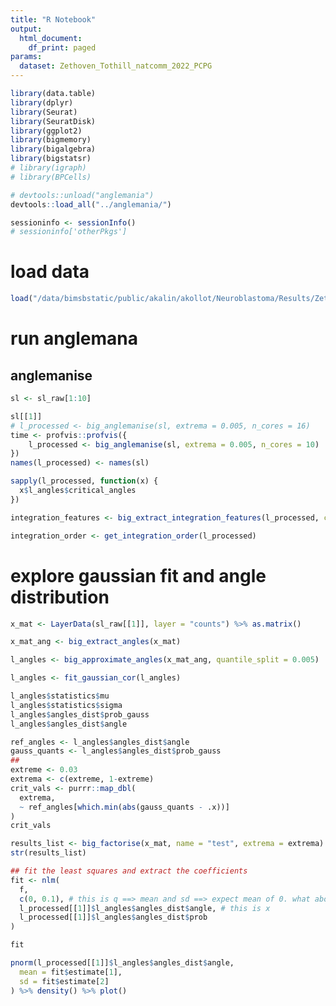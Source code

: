 ```yaml
---
title: "R Notebook"
output:
  html_document:
    df_print: paged
params:
  dataset: Zethoven_Tothill_natcomm_2022_PCPG
---
```


```r
library(data.table)
library(dplyr)
library(Seurat)
library(SeuratDisk)
library(ggplot2)
library(bigmemory)
library(bigalgebra)
library(bigstatsr)
# library(igraph)
# library(BPCells)
```


```r
# devtools::unload("anglemania")
devtools::load_all("../anglemania/")
```

```r
sessioninfo <- sessionInfo()
# sessioninfo['otherPkgs']
```

# load data
```r
load("/data/bimsbstatic/public/akalin/akollot/Neuroblastoma/Results/Zethoven_Tothill_natcomm_2022_PCPG/anglemania/Zethoven_example_dataset.RDS")

```

# run anglemana
## anglemanise
```r
sl <- sl_raw[1:10]

sl[[1]]
# l_processed <- big_anglemanise(sl, extrema = 0.005, n_cores = 16)
time <- profvis::profvis({
    l_processed <- big_anglemanise(sl, extrema = 0.005, n_cores = 10)
})
names(l_processed) <- names(sl)

sapply(l_processed, function(x) {
  x$l_angles$critical_angles
})

integration_features <- big_extract_integration_features(l_processed, cutoff = 7)

integration_order <- get_integration_order(l_processed)
```



# explore gaussian fit and angle distribution
```r
x_mat <- LayerData(sl_raw[[1]], layer = "counts") %>% as.matrix()

x_mat_ang <- big_extract_angles(x_mat)

l_angles <- big_approximate_angles(x_mat_ang, quantile_split = 0.005)

l_angles <- fit_gaussian_cor(l_angles)

l_angles$statistics$mu
l_angles$statistics$sigma
l_angles$angles_dist$prob_gauss
l_angles$angles_dist$angle

ref_angles <- l_angles$angles_dist$angle
gauss_quants <- l_angles$angles_dist$prob_gauss
##
extreme <- 0.03
extrema <- c(extreme, 1-extreme)
crit_vals <- purrr::map_dbl(
  extrema,
  ~ ref_angles[which.min(abs(gauss_quants - .x))]
)
crit_vals

results_list <- big_factorise(x_mat, name = "test", extrema = extrema)
str(results_list)


```

```r

## fit the least squares and extract the coefficients
fit <- nlm(
  f,
  c(0, 0.1), # this is q ==> mean and sd ==> expect mean of 0. what about sd??
  l_processed[[1]]$l_angles$angles_dist$angle, # this is x
  l_processed[[1]]$l_angles$angles_dist$prob
)

fit

pnorm(l_processed[[1]]$l_angles$angles_dist$angle,
  mean = fit$estimate[1],
  sd = fit$estimate[2]
) %>% density() %>% plot()
```

